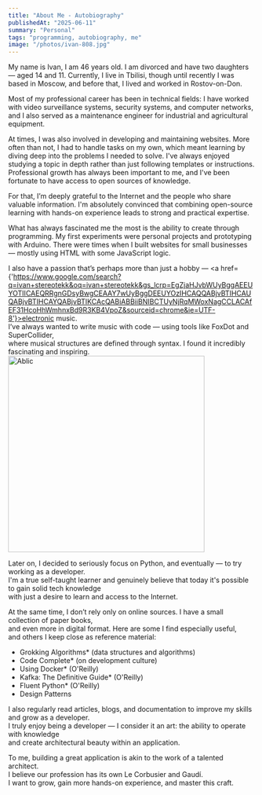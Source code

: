 ```yaml
---
title: "About Me - Autobiography"
publishedAt: "2025-06-11"
summary: "Personal"
tags: "programming, autobiography, me"
image: "/photos/ivan-808.jpg"
---
```


My name is Ivan, I am 46 years old. I am divorced and have two daughters — aged 14 and 11.
Currently, I live in Tbilisi, though until recently I was based in Moscow, and before that, I lived and worked in Rostov-on-Don.

Most of my professional career has been in technical fields:
I have worked with video surveillance systems, security systems, and computer networks,
and I also served as a maintenance engineer for industrial and agricultural equipment.

At times, I was also involved in developing and maintaining websites.
More often than not, I had to handle tasks on my own, which meant learning by diving deep into the problems I needed to solve.
I've always enjoyed studying a topic in depth rather than just following templates or instructions.
Professional growth has always been important to me, and I've been fortunate to have access to open sources of knowledge.

For that, I’m deeply grateful to the Internet and the people who share valuable information.
I'm absolutely convinced that combining open-source learning with hands-on experience leads to strong and practical expertise.

What has always fascinated me the most is the ability to create through programming.
My first experiments were personal projects and prototyping with Arduino.
There were times when I built websites for small businesses — mostly using HTML with some JavaScript logic.

I also have a passion that’s perhaps more than just a hobby — <a href={'https://www.google.com/search?q=ivan+stereotekk&oq=ivan+stereotekk&gs_lcrp=EgZjaHJvbWUyBggAEEUYOTIICAEQRRgnGDsyBwgCEAAY7wUyBggDEEUYOzIHCAQQABjvBTIHCAUQABjvBTIHCAYQABjvBTIKCAcQABiABBiiBNIBCTUyNjRqMWoxNagCCLACAfEF31HcoHhWmhnxBd9R3KB4VpoZ&sourceid=chrome&ie=UTF-8'}>electronic music</a>.  
I’ve always wanted to write music with code — using tools like FoxDot and SuperCollider,  
where musical structures are defined through syntax. I found it incredibly fascinating and inspiring.  
<img src="/photos/ableton.png" alt="Ablic" width="400" />

Later on, I decided to seriously focus on Python, and eventually — to try working as a developer.  
I'm a true self-taught learner and genuinely believe that today it's possible to gain solid tech knowledge  
with just a desire to learn and access to the Internet.

At the same time, I don’t rely only on online sources. I have a small collection of paper books,  
and even more in digital format. Here are some I find especially useful,  
and others I keep close as reference material:

- Grokking Algorithms* (data structures and algorithms)  
- Code Complete* (on development culture)  
- Using Docker* (O'Reilly)  
- Kafka: The Definitive Guide* (O'Reilly)  
- Fluent Python* (O'Reilly)  
- Design Patterns

I also regularly read articles, blogs, and documentation to improve my skills and grow as a developer.  
I truly enjoy being a developer — I consider it an art: the ability to operate with knowledge  
and create architectural beauty within an application.

To me, building a great application is akin to the work of a talented architect.  
I believe our profession has its own Le Corbusier and Gaudí.  
I want to grow, gain more hands-on experience, and master this craft.




